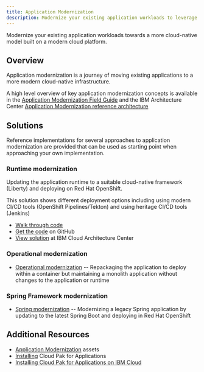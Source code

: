 ```yaml
---
title: Application Modernization
description: Modernize your existing application workloads to leverage a modern cloud platform
---
```


<PageDescription>

Modernize your existing application workloads towards a more cloud-native model built on a modern cloud platform.

</PageDescription>

## Overview

Application modernization is a journey of moving existing applications to a more modern cloud-native infrastructure.

A high level overview of key application modernization concepts is available in the [Application Modernization Field Guide](https://www.ibm.com/cloud/garage/content/field-guide/app-modernization-field-guide/) and the IBM Architecture Center [Application Modernization reference architecture](https://www.ibm.com/cloud/garage/architectures/application-modernization/)


## Solutions

Reference implementations for several approaches to application modernization are provided that can be used as starting point when approaching your own implementation.

### Runtime modernization
Updating the application runtime to a suitable cloud-native framework (Liberty) and deploying on Red Hat OpenShift.

This solution shows different deployment options including using modern CI/CD tools (OpenShift Pipelines/Tekton) and using heritage CI/CD tools (Jenkins)
* [Walk through code](liberty)
* [Get the code]() on GitHub
* [View solution]() at IBM Cloud Architecture Center

### Operational modernization
* [Operational modernization](was90/README) -- Repackaging the application to deploy within a container but maintaining a monolith application without changes to the application or runtime

### Spring Framework modernization
* [Spring modernization](spring/README) -- Modernizing a legacy Spring application by updating to the latest Spring Boot and deploying in Red Hat OpenShift

## Additional Resources

* [Application Modernization](https://ibm-cloud-architecture.github.io/deliverables/application-modernization.html) assets
* [Installing](https://cloudpak8s.io/apps/cp4a_overview/) Cloud Pak for Applications
* [Installing Cloud Pak for Applications on IBM Cloud](https://github.com/vandepol/CP4AonOCPonIBMCloud/blob/master/README.md)

